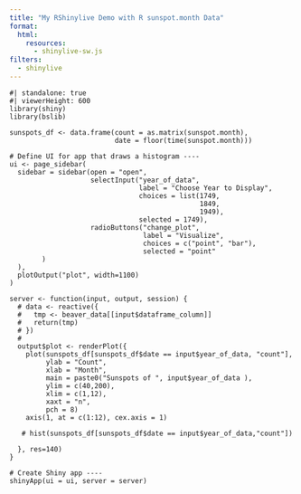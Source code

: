 ```yaml
---
title: "My RShinylive Demo with R sunspot.month Data"
format:
  html:
    resources: 
      - shinylive-sw.js
filters:
  - shinylive
---
```


```shinylive-r
#| standalone: true
#| viewerHeight: 600
library(shiny)
library(bslib)

sunspots_df <- data.frame(count = as.matrix(sunspot.month),
                          date = floor(time(sunspot.month)))

# Define UI for app that draws a histogram ----
ui <- page_sidebar(
  sidebar = sidebar(open = "open",
                    selectInput("year_of_data",
                                label = "Choose Year to Display",
                                choices = list(1749,
                                               1849,
                                               1949),
                                selected = 1749),
                    radioButtons("change_plot",
                                 label = "Visualize",
                                 choices = c("point", "bar"),
                                 selected = "point"
        )
  ),
  plotOutput("plot", width=1100)
)

server <- function(input, output, session) {
  # data <- reactive({
  #   tmp <- beaver_data[[input$dataframe_column]]
  #   return(tmp)
  # })
  # 
  output$plot <- renderPlot({
    plot(sunspots_df[sunspots_df$date == input$year_of_data, "count"],
         ylab = "Count",
         xlab = "Month",
         main = paste0("Sunspots of ", input$year_of_data ),
         ylim = c(40,200),
         xlim = c(1,12),
         xaxt = "n",
         pch = 8)
    axis(1, at = c(1:12), cex.axis = 1)
    
   # hist(sunspots_df[sunspots_df$date == input$year_of_data,"count"])
   
  }, res=140)
}

# Create Shiny app ----
shinyApp(ui = ui, server = server)
```